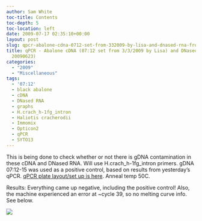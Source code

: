 ```yaml
---
author: Sam White
toc-title: Contents
toc-depth: 5
toc-location: left
date: 2009-07-17 02:35:10+00:00
layout: post
slug: qpcr-abalone-cdna-0712-set-from-332009-by-lisa-and-dnased-rna-from-20090623-2
title: qPCR - Abalone cDNA (07:12 set from 3/3/2009 by Lisa) and DNased RNA (from
  20090623)
categories:
  - "2009"
  - "Miscellaneous"
tags:
  - '07:12'
  - black abalone
  - cDNA
  - DNased RNA
  - graphs
  - H.crach_h-1fg_intron
  - Haliotis cracherodii
  - Immomix
  - Opticon2
  - qPCR
  - SYTO13
---
```


This is being done to check whether or not there is gDNA contamination in these cDNA and DNased RNA. Will use H.crach_h-1fg_intron primers. gDNA 07:12-15 was used as a positive control, based on results from yesterday's qPCR. [qPCR plate layout/set up is here](https://eagle.fish.washington.edu/Arabidopsis/Notebook%20Workup%20Files/20090716-01.jpg). Anneal temp 50C.

Results: Everything came up negative, including the positive control! Also, the machine experienced an error at ~cycle 39, so no melting curve info. See below.

![](https://eagle.fish.washington.edu/Arabidopsis/20090716-01%20SJW.jpg)

